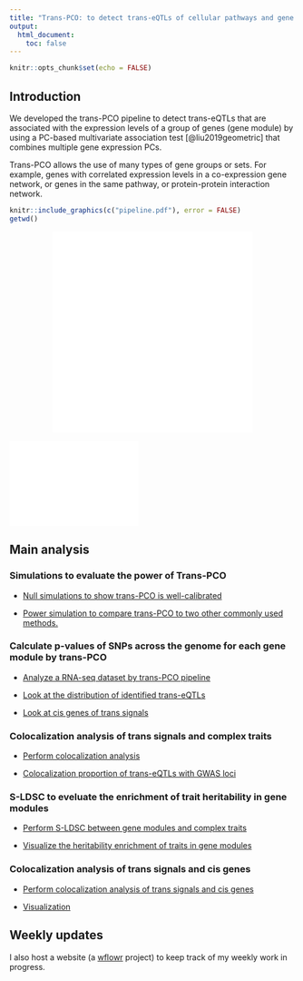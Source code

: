 ```yaml
---
title: "Trans-PCO: to detect trans-eQTLs of cellular pathways and gene networks"
output:
  html_document:
    toc: false
---
```


```r
knitr::opts_chunk$set(echo = FALSE)
```


## Introduction

We developed the trans-PCO pipeline to detect trans-eQTLs that are associated with the expression levels of a group of genes (gene module) by using a PC-based multivariate association test [@liu2019geometric] that combines multiple gene expression PCs.

Trans-PCO allows the use of many types of gene groups or sets. For example, genes with correlated expression levels in a co-expression gene network, or genes in the same pathway, or protein-protein interaction network.


```r
knitr::include_graphics(c("pipeline.pdf"), error = FALSE)
getwd()
```

<center>
![](pipeline.pdf){width=70% height=3.7in}
</center>

![](pipeline.pdf){width="45%"}


## Main analysis

### Simulations to evaluate the power of Trans-PCO

  - [Null simulations to show trans-PCO is well-calibrated](sim_null.html)
  
  - [Power simulation to compare trans-PCO to two other commonly used methods.](sim_alt.html)

### Calculate p-values of SNPs across the genome for each gene module by trans-PCO

  - [Analyze a RNA-seq dataset by trans-PCO pipeline](rna_seq.html)
  
  - [Look at the distribution of identified trans-eQTLs](vis_distri_sig.html)
  
  - [Look at cis genes of trans signals](signal_cis.html)


### Colocalization analysis of trans signals and complex traits

  - [Perform colocalization analysis](coloc_gwas.html)
  
  - [Colocalization proportion of trans-eQTLs with GWAS loci](coloc_vis_prop.html)


### S-LDSC to eveluate the enrichment of trait heritability in gene modules

  - [Perform S-LDSC between gene modules and complex traits](sldsc.html)
  
  - [Visualize the heritability enrichment of traits in gene modules](vis_sldsc.html)


### Colocalization analysis of trans signals and cis genes

  - [Perform colocalization analysis of trans signals and cis genes](coloc_cis.html)
  
  - [Visualization]()


## Weekly updates

I also host a website (a [wflowr](https://github.com/workflowr/workflowr) project) to keep track of my weekly work in progress.


